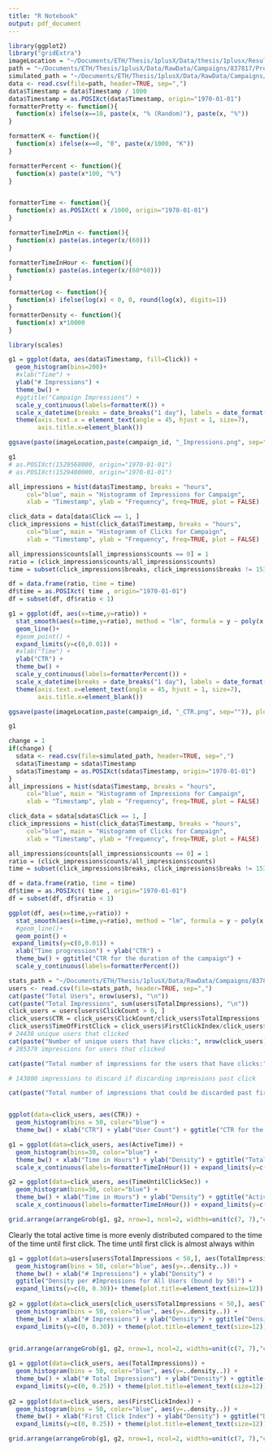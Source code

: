 ```yaml
---
title: "R Notebook"
output: pdf_document
---
```



```r
library(ggplot2)
library("gridExtra")
imageLocation = "~/Documents/ETH/Thesis/1plusX/Data/thesis/1plusx/Results/Images/"
path = "~/Documents/ETH/Thesis/1plusX/Data/RawData/Campaigns/837817/Processed/sorted_time_impressions.csv"
simulated_path = "~/Documents/ETH/Thesis/1plusX/Data/RawData/Campaigns/837817/Processed/sorted_time_impressions_s1.csv"
data <- read.csv(file=path, header=TRUE, sep=",")
data$Timestamp = data$Timestamp / 1000
data$Timestamp = as.POSIXct(data$Timestamp, origin="1970-01-01")
formatterPretty <- function(){
  function(x) ifelse(x==10, paste(x, "% (Random)"), paste(x, "%"))
}

formatterK <- function(){
  function(x) ifelse(x==0, "0", paste(x/1000, "K"))
}

formatterPercent <- function(){
  function(x) paste(x*100, "%")
}


formatterTime <- function(){
  function(x) as.POSIXct( x /1000, origin="1970-01-01")
}

formatterTimeInMin <- function(){
  function(x) paste(as.integer(x/(60)))
}

formatterTimeInHour <- function(){
  function(x) paste(as.integer(x/(60*60)))
}

formatterLog <- function(){
  function(x) ifelse(log(x) < 0, 0, round(log(x), digits=1))
}
formatterDensity <- function(){
  function(x) x*10000
}

```

```r
library(scales)

g1 = ggplot(data, aes(data$Timestamp, fill=Click)) + 
  geom_histogram(bins=200)+
  #xlab("Time") + 
  ylab("# Impressions") +
  theme_bw() + 
  #ggtitle("Campaign Impressions") +
  scale_y_continuous(labels=formatterK()) + 
  scale_x_datetime(breaks = date_breaks("1 day"), labels = date_format("%b %e")) +
  theme(axis.text.x = element_text(angle = 45, hjust = 1, size=7),
        axis.title.x=element_blank())

ggsave(paste(imageLocation,paste(campaign_id, "_Impressions.png", sep="")), plot=g1, width = 14, height = 10, units = "cm")

g1
# as.POSIXct(1529568000, origin="1970-01-01")
# as.POSIXct(1529400000, origin="1970-01-01")

```

```r
all_impressions = hist(data$Timestamp, breaks = "hours", 
     col="blue", main = "Histogramm of Impressions for Campaign",  
     xlab = "Timestamp", ylab = "Frequency", freq=TRUE, plot = FALSE)

click_data = data[data$Click == 1, ]
click_impressions = hist(click_data$Timestamp, breaks = "hours", 
     col="blue", main = "Histogramm of Clicks for Campaign",  
     xlab = "Timestamp", ylab = "Frequency", freq=TRUE, plot = FALSE)

all_impressions$counts[all_impressions$counts == 0] = 1 
ratio = (click_impressions$counts/all_impressions$counts) 
time = subset(click_impressions$breaks, click_impressions$breaks != 1532300400)

df = data.frame(ratio, time = time) 
df$time = as.POSIXct( time , origin="1970-01-01")
df = subset(df, df$ratio < 1)

g1 = ggplot(df, aes(x=time,y=ratio)) + 
  stat_smooth(aes(x=time,y=ratio), method = "lm", formula = y ~ poly(x, 20), se = FALSE) +
  geom_line()+
  #geom_point() +
  expand_limits(y=c(0,0.01)) + 
  #xlab("Time") + 
  ylab("CTR") +
  theme_bw() + 
  scale_y_continuous(labels=formatterPercent()) + 
  scale_x_datetime(breaks = date_breaks("1 day"), labels = date_format("%b %e")) +
  theme(axis.text.x=element_text(angle = 45, hjust = 1, size=7),
        axis.title.x=element_blank())

ggsave(paste(imageLocation,paste(campaign_id, "_CTR.png", sep="")), plot=g1, width = 14, height = 10, units = "cm")

g1
```

```r
change = 1
if(change) {
  sdata <- read.csv(file=simulated_path, header=TRUE, sep=",")
  sdata$Timestamp = sdata$Timestamp 
  sdata$Timestamp = as.POSIXct(sdata$Timestamp, origin="1970-01-01")
}
all_impressions = hist(sdata$Timestamp, breaks = "hours", 
     col="blue", main = "Histogramm of Impressions for Campaign",  
     xlab = "Timestamp", ylab = "Frequency", freq=TRUE, plot = FALSE)

click_data = sdata[sdata$Click == 1, ]
click_impressions = hist(click_data$Timestamp, breaks = "hours", 
     col="blue", main = "Histogramm of Clicks for Campaign",  
     xlab = "Timestamp", ylab = "Frequency", freq=TRUE, plot = FALSE)

all_impressions$counts[all_impressions$counts == 0] = 1 
ratio = (click_impressions$counts/all_impressions$counts) 
time = subset(click_impressions$breaks, click_impressions$breaks != 1532300400)

df = data.frame(ratio, time = time) 
df$time = as.POSIXct( time , origin="1970-01-01")
df = subset(df, df$ratio < 1)

ggplot(df, aes(x=time,y=ratio)) + 
  stat_smooth(aes(x=time,y=ratio), method = "lm", formula = y ~ poly(x, 20), se = FALSE) +
  #geom_line()+
  geom_point() +
 expand_limits(y=c(0,0.01)) + 
  xlab("Time progression") + ylab("CTR") +
  theme_bw() + ggtitle("CTR for the duration of the campaign") +
  scale_y_continuous(labels=formatterPercent()) 

```

```r

stats_path = "~/Documents/ETH/Thesis/1plusX/Data/RawData/Campaigns/837817/Processed/user_statistics.csv"
users <- read.csv(file=stats_path, header=TRUE, sep=",")
cat(paste("Total Users", nrow(users), "\n"))
cat(paste("Total Impressions", sum(users$TotalImpressions), "\n"))
click_users = users[users$ClickCount > 0, ]
click_users$CTR = click_users$ClickCount/click_users$TotalImpressions
click_users$TimeOfFirstClick = click_users$FirstClickIndex/click_users$TotalImpressions
# 24438 unique users that clicked 
cat(paste("Number of unique users that have clicks:", nrow(click_users), "\n"))
# 285379 impressions for users that clicked 

cat(paste("Total number of impressions for the users that have clicks:", sum(click_users$TotalImpressions), "\n"))

# 143800 impressions to discard if discarding impressions past click

cat(paste("Total number of impressions that could be discarded past first clicks:", sum(click_users$TotalImpressions - click_users$FirstClickIndex), "\n"))



```

```r
ggplot(data=click_users, aes(CTR)) + 
  geom_histogram(bins = 50, color="blue") +
  theme_bw() + xlab("CTR") + ylab("User Count") + ggtitle("CTR for the users that have click activity.")
```

```r
g1 = ggplot(data=click_users, aes(ActiveTime)) + 
  geom_histogram(bins=30, color="blue") +
  theme_bw() + xlab("Time in Hours") + ylab("Density") + ggtitle("Total Active Time") + 
  scale_x_continuous(labels=formatterTimeInHour()) + expand_limits(y=c(0, 15e3))

g2 = ggplot(data=click_users, aes(TimeUntilClickSec)) + 
  geom_histogram(bins=30, color="blue") +
  theme_bw() + xlab("Time in Hours") + ylab("Density") + ggtitle("Active Time before First Click") + 
  scale_x_continuous(labels=formatterTimeInHour()) + expand_limits(y=c(0, 15e3)) 

grid.arrange(arrangeGrob(g1, g2, nrow=1, ncol=2, widths=unit(c(7, 7),"cm"), heights=unit(9, "cm")), nrow=2, widths=unit(14, "cm"), heights=unit(c(9, 1), "cm"))
```
Clearly the total active time is more evenly distributed compared to the time of the time until first click. The time until first click is almost always within 
```r
g1 = ggplot(data=users[users$TotalImpressions < 50,], aes(TotalImpressions)) + 
  geom_histogram(bins = 50, color="blue", aes(y=..density..)) +
  theme_bw() + xlab("# Impressions") + ylab("Density") + 
  ggtitle("Density per #Impressions for All Users (bound by 50)") +
  expand_limits(y=c(0, 0.30))+ theme(plot.title=element_text(size=12))
  
g2 = ggplot(data=click_users[click_users$TotalImpressions < 50,], aes(TotalImpressions)) + 
  geom_histogram(bins = 50, color="blue", aes(y=..density..)) +
  theme_bw() + xlab("# Impressions") + ylab("Density") + ggtitle("Density for #Impressions for Click Users (bound by 50)") +
  expand_limits(y=c(0, 0.30)) + theme(plot.title=element_text(size=12))
  

grid.arrange(arrangeGrob(g1, g2, nrow=1, ncol=2, widths=unit(c(7, 7),"cm"), heights=unit(9, "cm")), nrow=2, widths=unit(14, "cm"), heights=unit(c(9, 1), "cm"))
```

```r

g1 = ggplot(data=click_users, aes(TotalImpressions)) + 
  geom_histogram(bins = 50, color="blue", aes(y=..density..)) +
  theme_bw() + xlab("# Total Impressions") + ylab("Density") + ggtitle("Density for #Impressions (Click Users)") +
  expand_limits(y=c(0, 0.25)) + theme(plot.title=element_text(size=12))
  
g2 = ggplot(data=click_users, aes(FirstClickIndex)) + 
  geom_histogram(bins = 50, color="blue", aes(y=..density..)) +
  theme_bw() + xlab("First Click Index") + ylab("Density") + ggtitle("Density for First Click Index (Click Users)") +
  expand_limits(y=c(0, 0.25)) + theme(plot.title=element_text(size=12))

grid.arrange(arrangeGrob(g1, g2, nrow=1, ncol=2, widths=unit(c(7, 7),"cm"), heights=unit(9, "cm")), nrow=2, widths=unit(14, "cm"), heights=unit(c(9, 1), "cm"))
```

